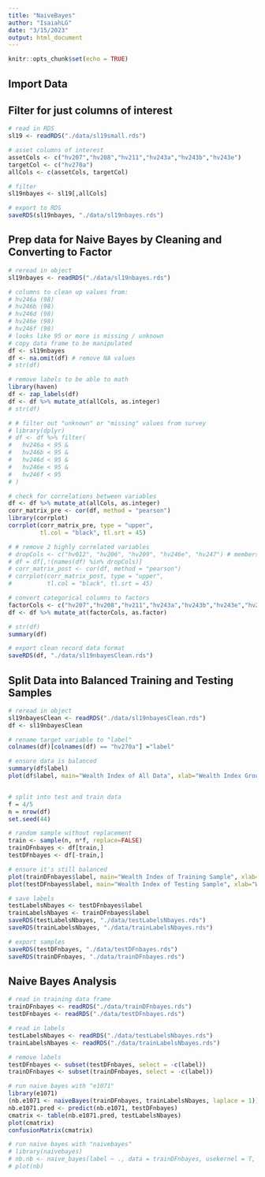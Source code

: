 ```yaml
---
title: "NaiveBayes"
author: "IsaiahLG"
date: "3/15/2023"
output: html_document
---
```


```r
knitr::opts_chunk$set(echo = TRUE)
```


## Import Data

## Filter for just columns of interest
```r
# read in RDS
sl19 <- readRDS("./data/sl19small.rds")

# asset columns of interest
assetCols <- c("hv207","hv208","hv211","hv243a","hv243b","hv243e")
targetCol <- c("hv270a")
allCols <- c(assetCols, targetCol)

# filter
sl19nbayes <- sl19[,allCols]

# export to RDS
saveRDS(sl19nbayes, "./data/sl19nbayes.rds")
```

## Prep data for Naive Bayes by Cleaning and Converting to Factor
```r
# reread in object
sl19nbayes <- readRDS("./data/sl19nbayes.rds")

# columns to clean up values from:
# hv246a (98)
# hv246b (98)
# hv246d (98)
# hv246e (98)
# hv246f (98)
# looks like 95 or more is missing / unknown
# copy data frame to be manipulated
df <- sl19nbayes
df <- na.omit(df) # remove NA values
# str(df)

# remove labels to be able to math
library(haven)
df <- zap_labels(df)
df <- df %>% mutate_at(allCols, as.integer)
# str(df)

# # filter out "unknown" or "missing" values from survey
# library(dplyr)
# df <- df %>% filter(
#   hv246a < 95 &
#   hv246b < 95 &
#   hv246d < 95 &
#   hv246e < 95 &
#   hv246f < 95
# )

# check for correlations between variables
df <- df %>% mutate_at(allCols, as.integer)
corr_matrix_pre <- cor(df, method = "pearson")
library(corrplot)
corrplot(corr_matrix_pre, type = "upper", 
         tl.col = "black", tl.srt = 45)

# # remove 2 highly correlated variables
# dropCols <- c("hv012", "hv206", "hv209", "hv246e", "hv247") # members de jure, electricity, fridge, bank account
# df = df[,!(names(df) %in% dropCols)]
# corr_matrix_post <- cor(df, method = "pearson")
# corrplot(corr_matrix_post, type = "upper", 
#          tl.col = "black", tl.srt = 45)

# convert categorical columns to factors
factorCols <- c("hv207","hv208","hv211","hv243a","hv243b","hv243e","hv270a")
df <- df %>% mutate_at(factorCols, as.factor)

# str(df)
summary(df)

# export clean record data format
saveRDS(df, "./data/sl19nbayesClean.rds")
```

## Split Data into Balanced Training and Testing Samples
```r
# reread in object
sl19nbayesClean <- readRDS("./data/sl19nbayesClean.rds")
df <- sl19nbayesClean

# rename target variable to "label"
colnames(df)[colnames(df) == "hv270a"] ="label"

# ensure data is balanced
summary(df$label)
plot(df$label, main="Wealth Index of All Data", xlab="Wealth Index Group", ylab="# of Households", col="purple") # region


# split into test and train data
f = 4/5
n = nrow(df)
set.seed(44)

# random sample without replacement
train <- sample(n, n*f, replace=FALSE)
trainDFnbayes <- df[train,]
testDFnbayes <- df[-train,]

# ensure it's still balanced
plot(trainDFnbayes$label, main="Wealth Index of Training Sample", xlab="Wealth Index Group", ylab="# of Households", col="darkgreen") # region
plot(testDFnbayes$label, main="Wealth Index of Testing Sample", xlab="Wealth Index Group", ylab="# of Households", col="blue") # region

# save labels
testLabelsNbayes <- testDFnbayes$label
trainLabelsNbayes <- trainDFnbayes$label
saveRDS(testLabelsNbayes, "./data/testLabelsNbayes.rds")
saveRDS(trainLabelsNbayes, "./data/trainLabelsNbayes.rds")

# export samples
saveRDS(testDFnbayes, "./data/testDFnbayes.rds")
saveRDS(trainDFnbayes, "./data/trainDFnbayes.rds")
```

## Naive Bayes Analysis
```r
# read in training data frame
trainDFnbayes <- readRDS("./data/trainDFnbayes.rds")
testDFnbayes <- readRDS("./data/testDFnbayes.rds")

# read in labels
testLabelsNbayes <- readRDS("./data/testLabelsNbayes.rds")
trainLabelsNbayes <- readRDS("./data/trainLabelsNbayes.rds")

# remove labels
testDFnbayes <- subset(testDFnbayes, select = -c(label))
trainDFnbayes <- subset(trainDFnbayes, select = -c(label))

# run naive bayes with "e1071"
library(e1071)
(nb.e1071 <- naiveBayes(trainDFnbayes, trainLabelsNbayes, laplace = 1))
nb.e1071.pred <- predict(nb.e1071, testDFnbayes)
cmatrix <- table(nb.e1071.pred, testLabelsNbayes)
plot(cmatrix)
confusionMatrix(cmatrix)

# run naive bayes with "naivebayes"
# library(naivebayes)
# nb.nb <- naive_bayes(label ~ ., data = trainDFnbayes, usekernel = T, laplace = 1)
# plot(nb) 
```